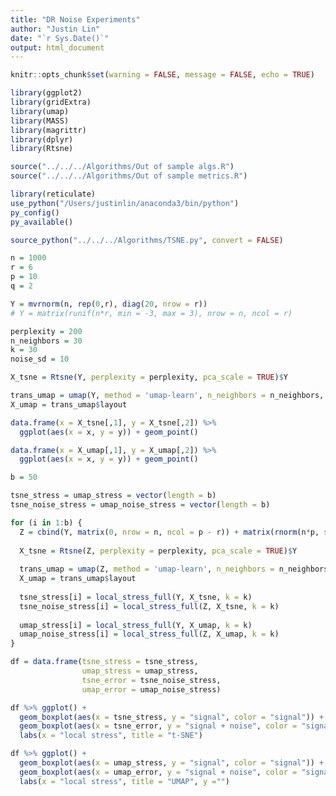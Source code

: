 ```yaml
---
title: "DR Noise Experiments"
author: "Justin Lin"
date: "`r Sys.Date()`"
output: html_document
---
```


```r
knitr::opts_chunk$set(warning = FALSE, message = FALSE, echo = TRUE)

library(ggplot2)
library(gridExtra)
library(umap)
library(MASS)
library(magrittr)
library(dplyr)
library(Rtsne)

source("../../../Algorithms/Out of sample algs.R")
source("../../../Algorithms/Out of sample metrics.R")
```

```r
library(reticulate)
use_python("/Users/justinlin/anaconda3/bin/python")
py_config()
py_available()

source_python("../../../Algorithms/TSNE.py", convert = FALSE)
```

```r
n = 1000
r = 6
p = 10
q = 2

Y = mvrnorm(n, rep(0,r), diag(20, nrow = r))
# Y = matrix(runif(n*r, min = -3, max = 3), nrow = n, ncol = r)

perplexity = 200
n_neighbors = 30
k = 30
noise_sd = 10
```

```r
X_tsne = Rtsne(Y, perplexity = perplexity, pca_scale = TRUE)$Y

trans_umap = umap(Y, method = 'umap-learn', n_neighbors = n_neighbors, n_components = q)
X_umap = trans_umap$layout

data.frame(x = X_tsne[,1], y = X_tsne[,2]) %>%
  ggplot(aes(x = x, y = y)) + geom_point()

data.frame(x = X_umap[,1], y = X_umap[,2]) %>%
  ggplot(aes(x = x, y = y)) + geom_point()
```

```r
b = 50

tsne_stress = umap_stress = vector(length = b)
tsne_noise_stress = umap_noise_stress = vector(length = b)

for (i in 1:b) {
  Z = cbind(Y, matrix(0, nrow = n, ncol = p - r)) + matrix(rnorm(n*p, sd = noise_sd), nrow = n, ncol = p)
  
  X_tsne = Rtsne(Z, perplexity = perplexity, pca_scale = TRUE)$Y
  
  trans_umap = umap(Z, method = 'umap-learn', n_neighbors = n_neighbors, n_components = q)
  X_umap = trans_umap$layout
  
  tsne_stress[i] = local_stress_full(Y, X_tsne, k = k)
  tsne_noise_stress[i] = local_stress_full(Z, X_tsne, k = k)
  
  umap_stress[i] = local_stress_full(Y, X_umap, k = k)
  umap_noise_stress[i] = local_stress_full(Z, X_umap, k = k)
}
```

```r
df = data.frame(tsne_stress = tsne_stress,
                umap_stress = umap_stress,
                tsne_error = tsne_noise_stress,
                umap_error = umap_noise_stress)

df %>% ggplot() +
  geom_boxplot(aes(x = tsne_stress, y = "signal", color = "signal")) + 
  geom_boxplot(aes(x = tsne_error, y = "signal + noise", color = "signal + noise")) + 
  labs(x = "local stress", title = "t-SNE")

df %>% ggplot() +
  geom_boxplot(aes(x = umap_stress, y = "signal", color = "signal")) + 
  geom_boxplot(aes(x = umap_error, y = "signal + noise", color = "signal + noise")) + 
  labs(x = "local stress", title = "UMAP", y ="")
```

